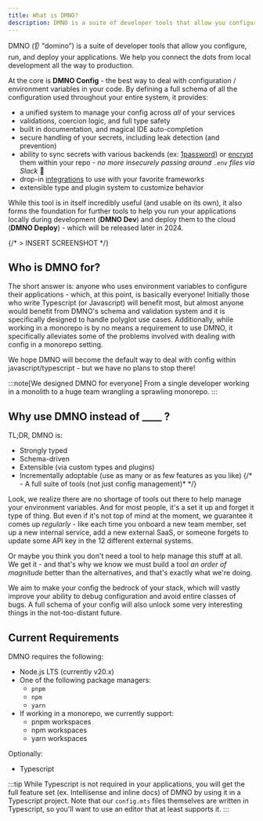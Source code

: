 ```yaml
--- 
title: What is DMNO?
description: DMNO is a suite of developer tools that allow you configure your applications with type-safe, schema-driven environment variables.
---
```


DMNO (👂 "domino") is a suite of developer tools that allow you configure, run, and deploy your applications. We help you connect the dots from local development all the way to production.

At the core is **DMNO Config** - the best way to deal with configuration / environment variables in your code. By defining a full schema of all the configuration used throughout your entire system, it provides:
- a unified system to manage your config across _all_ of your services
- validations, coercion logic, and full type safety
- built in documentation, and magical IDE auto-completion
- secure handling of your secrets, including leak detection (and prevention)
- ability to sync secrets with various backends (ex: [1password](/docs/plugins/1password)) or [encrypt](/docs/plugins/encrypted-vault) them within your repo - _no more insecurely passing around `.env` files via Slack_ 🎉
- drop-in [integrations](/docs/integrations/overview) to use with your favorite frameworks
- extensible type and plugin system to customize behavior

While this tool is in itself incredibly useful (and usable on its own), it also forms the foundation for further tools to help you run your applications locally during development (**DMNO Dev**) and deploy them to the cloud (**DMNO Deploy**) - which will be released later in 2024.

{/* > INSERT SCREENSHOT */}


## Who is DMNO for?

The short answer is: anyone who uses environment variables to configure their applications - which, at this point, is basically everyone! Initially those who write Typescript (or Javascript) will benefit most, but almost anyone would benefit from DMNO's schema and validation system and it is specifically designed to handle polyglot use cases. Additionally, while working in a monorepo is by no means a requirement to use DMNO, it specifically alleviates some of the problems involved with dealing with config in a monorepo setting.

We hope DMNO will become the default way to deal with config within javascript/typescript - but we have no plans to stop there!

:::note[We designed DMNO for everyone]
From a single developer working in a monolith to a huge team wrangling a sprawling monorepo.
:::


## Why use DMNO instead of ____ ? 

TL;DR, DMNO is: 
- Strongly typed
- Schema-driven
- Extensible (via custom types and plugins)
- Incrementally adoptable (use as many or as few features as you like)
{/* - A full suite of tools (not just config management)* */}

Look, we realize there are no shortage of tools out there to help manage your environment variables. And for most people, it's a set it up and forget it type of thing. But even if it's not top of mind at the moment, we guarantee it comes up _regularly_ - like each time you onboard a new team member, set up a new internal service, add a new external SaaS, or someone forgets to update some API key in the 12 different external systems.

Or maybe you think you don't need a tool to help manage this stuff at all. We get it - and that's why we know we must build a tool _an order of magnitude_ better than the alternatives, and that's exactly what we're doing.

We aim to make your config the bedrock of your stack, which will vastly improve your ability to debug configuration and avoid entire classes of bugs. A full schema of your config will also unlock some very interesting things in the not-too-distant future.

## Current Requirements

DMNO requires the following: 

- Node.js LTS (currently v20.x)
- One of the following package managers:
  - `pnpm`
  - `npm`
  - `yarn`
- If working in a monorepo, we currently support:
  - pnpm workspaces
  - npm workspaces
  - yarn workspaces

Optionally: 
- Typescript

:::tip
While Typescript is not required in your applications, you will get the full feature set (ex. Intellisense and inline docs) of DMNO by using it in a Typescript project. Note that our `config.mts` files themselves are written in Typescript, so you'll want to use an editor that at least supports it. 
:::

